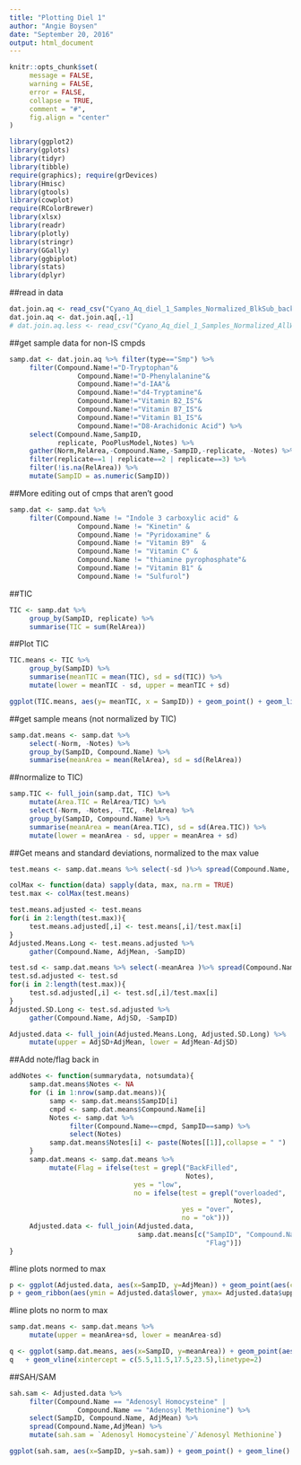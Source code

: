 ```yaml
---
title: "Plotting Diel 1"
author: "Angie Boysen"
date: "September 20, 2016"
output: html_document
---
```


```r
knitr::opts_chunk$set(  
     message = FALSE,
     warning = FALSE,
     error = FALSE, 
     collapse = TRUE,
     comment = "#",
     fig.align = "center"
)

library(ggplot2)
library(gplots)
library(tidyr)
library(tibble)
require(graphics); require(grDevices)
library(Hmisc)
library(gtools)
library(cowplot)
require(RColorBrewer)
library(xlsx)
library(readr)
library(plotly)
library(stringr)
library(GGally)
library(ggbiplot)
library(stats)
library(dplyr)
```

##read in data
```r
dat.join.aq <- read_csv("Cyano_Aq_diel_1_Samples_Normalized_BlkSub_backfill_2IS_noblk.csv")
dat.join.aq <- dat.join.aq[,-1]
# dat.join.aq.less <- read_csv("Cyano_Aq_diel_1_Samples_Normalized_AllWays_noblk.csv")
```


##get sample data for non-IS cmpds
```r
samp.dat <- dat.join.aq %>% filter(type=="Smp") %>%
     filter(Compound.Name!="D-Tryptophan"&
                 Compound.Name!="D-Phenylalanine"&
                 Compound.Name!="d-IAA"&
                 Compound.Name!="d4-Tryptamine"&
                 Compound.Name!="Vitamin B2_IS"&
                 Compound.Name!="Vitamin B7_IS"& 
                 Compound.Name!="Vitamin B1_IS"&
                 Compound.Name!="D8-Arachidonic Acid") %>%
     select(Compound.Name,SampID,
            replicate, PooPlusModel,Notes) %>% 
     gather(Norm,RelArea,-Compound.Name,-SampID,-replicate, -Notes) %>%
     filter(replicate==1 | replicate==2 | replicate==3) %>%
     filter(!is.na(RelArea)) %>%
     mutate(SampID = as.numeric(SampID))
```

##More editing out of cmps that aren't good
```r
samp.dat <- samp.dat %>%
     filter(Compound.Name != "Indole 3 carboxylic acid" &
                 Compound.Name != "Kinetin" &
                 Compound.Name != "Pyridoxamine" &
                 Compound.Name != "Vitamin B9"  &
                 Compound.Name != "Vitamin C" &
                 Compound.Name != "thiamine pyrophosphate"&
                 Compound.Name != "Vitamin B1" &
                 Compound.Name != "Sulfurol")
```

##TIC
```r
TIC <- samp.dat %>%
     group_by(SampID, replicate) %>%
     summarise(TIC = sum(RelArea))
```

##Plot TIC
```r
TIC.means <- TIC %>%
     group_by(SampID) %>%
     summarise(meanTIC = mean(TIC), sd = sd(TIC)) %>%
     mutate(lower = meanTIC - sd, upper = meanTIC + sd)

ggplot(TIC.means, aes(y= meanTIC, x = SampID)) + geom_point() + geom_line() + geom_ribbon(aes(ymin = TIC.means$lower, ymax= TIC.means$upper),alpha=0.1) + geom_vline(xintercept = c(5.5,11.5,17.5,23.5),linetype=2) 
```


##get sample means (not normalized by TIC)
```r
samp.dat.means <- samp.dat %>%
     select(-Norm, -Notes) %>%
     group_by(SampID, Compound.Name) %>%
     summarise(meanArea = mean(RelArea), sd = sd(RelArea))
```

##normalize to TIC)
```r
samp.TIC <- full_join(samp.dat, TIC) %>%
     mutate(Area.TIC = RelArea/TIC) %>%
     select(-Norm, -Notes, -TIC, -RelArea) %>%
     group_by(SampID, Compound.Name) %>%
     summarise(meanArea = mean(Area.TIC), sd = sd(Area.TIC)) %>%
     mutate(lower = meanArea - sd, upper = meanArea + sd)
```


##Get means and standard deviations, normalized to the max value
```r
test.means <- samp.dat.means %>% select(-sd )%>% spread(Compound.Name, meanArea)

colMax <- function(data) sapply(data, max, na.rm = TRUE)
test.max <- colMax(test.means)

test.means.adjusted <- test.means
for(i in 2:length(test.max)){
     test.means.adjusted[,i] <- test.means[,i]/test.max[i]
}
Adjusted.Means.Long <- test.means.adjusted %>%
     gather(Compound.Name, AdjMean, -SampID)

test.sd <- samp.dat.means %>% select(-meanArea )%>% spread(Compound.Name, sd)
test.sd.adjusted <- test.sd
for(i in 2:length(test.max)){
     test.sd.adjusted[,i] <- test.sd[,i]/test.max[i]
}
Adjusted.SD.Long <- test.sd.adjusted %>%
     gather(Compound.Name, AdjSD, -SampID)

Adjusted.data <- full_join(Adjusted.Means.Long, Adjusted.SD.Long) %>%
     mutate(upper = AdjSD+AdjMean, lower = AdjMean-AdjSD)
```

##Add note/flag back in
```r
addNotes <- function(summarydata, notsumdata){
     samp.dat.means$Notes <- NA
     for (i in 1:nrow(samp.dat.means)){
          samp <- samp.dat.means$SampID[i]
          cmpd <- samp.dat.means$Compound.Name[i]
          Notes <- samp.dat %>%
               filter(Compound.Name==cmpd, SampID==samp) %>%
               select(Notes) 
          samp.dat.means$Notes[i] <- paste(Notes[[1]],collapse = " ")
     }
     samp.dat.means <- samp.dat.means %>%
          mutate(Flag = ifelse(test = grepl("BackFilled",
                                            Notes),
                               yes = "low",
                               no = ifelse(test = grepl("overloaded",
                                                        Notes),
                                           yes = "over",
                                           no = "ok")))
     Adjusted.data <- full_join(Adjusted.data, 
                                samp.dat.means[c("SampID", "Compound.Name",
                                                 "Flag")])
}
```


#line plots normed to max
```r
p <- ggplot(Adjusted.data, aes(x=SampID, y=AdjMean)) + geom_point(aes(color = Flag)) + scale_color_manual(values = c("grey","black","red")) + geom_line() + facet_wrap(~Compound.Name, scales = "free")
p + geom_ribbon(aes(ymin = Adjusted.data$lower, ymax= Adjusted.data$upper),alpha=0.1) + geom_vline(xintercept = c(5.5,11.5,17.5,23.5),linetype=2) 
```

#line plots no norm to max
```r
samp.dat.means <- samp.dat.means %>%
     mutate(upper = meanArea+sd, lower = meanArea-sd)

q <- ggplot(samp.dat.means, aes(x=SampID, y=meanArea)) + geom_point(aes(color = Flag)) + scale_color_manual(values = c("grey","black","red")) + geom_line() +   facet_wrap(~Compound.Name, scales = "free") 
q   + geom_vline(xintercept = c(5.5,11.5,17.5,23.5),linetype=2)
```


##SAH/SAM
```r
sah.sam <- Adjusted.data %>%
     filter(Compound.Name == "Adenosyl Homocysteine" |
                 Compound.Name == "Adenosyl Methionine") %>%
     select(SampID, Compound.Name, AdjMean) %>%
     spread(Compound.Name,AdjMean) %>%
     mutate(sah.sam = `Adenosyl Homocysteine`/`Adenosyl Methionine`)

ggplot(sah.sam, aes(x=SampID, y=sah.sam)) + geom_point() + geom_line() + geom_vline(xintercept = c(5.5,11.5,17.5,23.5),linetype=2) 

```


